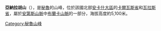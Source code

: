 {{Coord|9|21|17|S|77|25|33|W|display=title}}

'''亞納拉胡山'''（{{lang-es|Urus}}），是[[秘魯|秘魯]]的山峰，位於該國北部[[安卡什大區|安卡什大區]]的[[卡爾瓦斯省|卡爾瓦斯省]]和[[瓦拉斯省|瓦拉斯省]]，屬於[[安第斯山脈|安第斯山脈]]中[[布蘭卡山脈|布蘭卡山脈]]的一部分，海拔高度約5,100米。

{{Peru-geo-stub}}
[[Category:秘魯山峰|Category:秘魯山峰]]